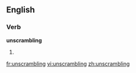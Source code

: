 ==English==

===Verb===
'''unscrambling'''

# {{present participle of|unscramble}}

[[fr:unscrambling]]
[[vi:unscrambling]]
[[zh:unscrambling]]